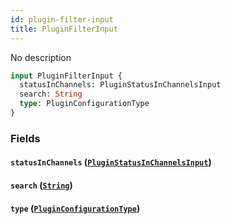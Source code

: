 ```yaml
---
id: plugin-filter-input
title: PluginFilterInput
---
```



No description

```graphql
input PluginFilterInput {
  statusInChannels: PluginStatusInChannelsInput
  search: String
  type: PluginConfigurationType
}
```


### Fields

#### `statusInChannels` ([`PluginStatusInChannelsInput`](../../../developer/api-reference/inputs/plugin-status-in-channels-input))




#### `search` ([`String`](../../../developer/api-reference/scalars/string))




#### `type` ([`PluginConfigurationType`](../../../developer/api-reference/enums/plugin-configuration-type))






